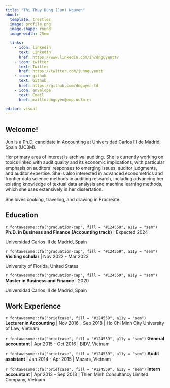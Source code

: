 ```yaml
---
title: "Thi Thuy Dung (Jun) Nguyen"
about:
  template: trestles
  image: profile.png
  image-shape: round
  image-width: 25em

  links:
    - icon: linkedin
      text: Linkedin
      href: https://www.linkedin.com/in/dnguyentt/
    - icon: twitter
      text: Twitter
      href: https://twitter.com/junnguyentt
    - icon: github
      text: Github
      href: https://github.com/dnguyen-td
    - icon: envelope
      text: Email  
      href: mailto:dnguyen@emp.uc3m.es  

editor: visual
---
```


## Welcome!

Jun is a Ph.D. candidate in Accounting at Universidad Carlos III de Madrid, Spain (UC3M).


Her primary area of interest is archival auditing. She is currently working on topics linked with audit quality and its economic implications, with particular emphasis on auditors’ responses to emerging issues, auditor judgments, and auditor expertise. She is also interested in advanced econometrics and frontier data science methods in auditing research, including advancing her existing knowledge of textual data analysis and machine learning methods, which she uses extensively in her dissertation.


She loves cooking, traveling, and drawing in Procreate.

## Education

<p class="custom-subtitle">

`r fontawesome::fa("graduation-cap", fill = "#124559", a11y = "sem")` **Ph.D. in Business and Finance (Accounting track)** \| Expected 2024

</p>

<p class="custom-subtitle2">

Universidad Carlos III de Madrid, Spain

</p>

<p class="custom-subtitle">
`r fontawesome::fa("graduation-cap", fill = "#124559", a11y = "sem")` **Visiting scholar** \| Nov 2022 - Mar 2023

</p>

<p class="custom-subtitle2">

University of Florida, United States

</p>

`r fontawesome::fa("graduation-cap", fill = "#124559", a11y = "sem")` **Master in Business and Finance** \| 2020

</p>

<p class="custom-subtitle2">

Universidad Carlos III de Madrid, Spain

</p>

## Work Experience

`r fontawesome::fa("briefcase", fill = "#124559", a11y = "sem")` **Lecturer in Accounting** \| Nov 2016 - Sep 2018 \| Ho Chi Minh City University of Law, Vietnam

`r fontawesome::fa("briefcase", fill = "#124559", a11y = "sem")` **General accountant** \| Apr 2015 - Oct 2016 \| BIDV, Vietnam

`r fontawesome::fa("briefcase", fill = "#124559", a11y = "sem")` **Audit assistant** \| Jan 2014 - Apr 2015 \| Mazars, Vietnam

`r fontawesome::fa("briefcase", fill = "#124559", a11y = "sem")` **Intern accountant** \| Apr 2013 – Sep 2013 \| Thien Minh Consultancy Limited Company, Vietnam



